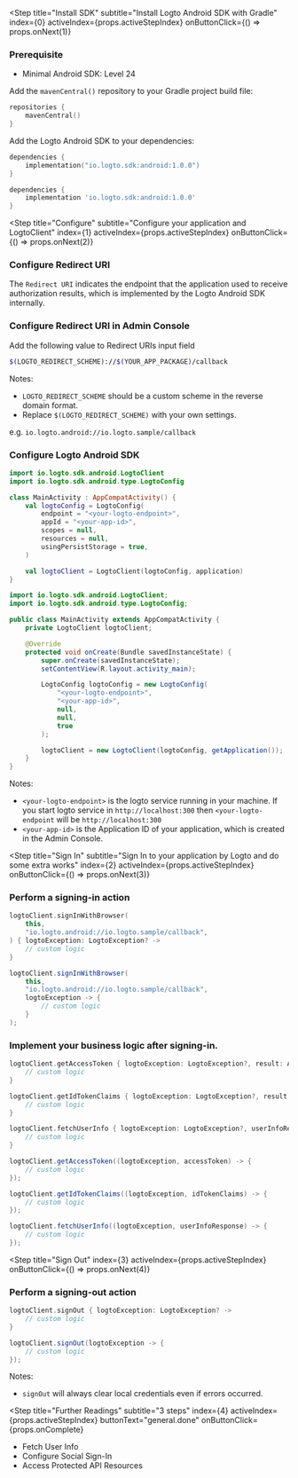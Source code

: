 
<Step
  title="Install SDK"
  subtitle="Install Logto Android SDK with Gradle"
  index={0}
  activeIndex={props.activeStepIndex}
  onButtonClick={() => props.onNext(1)}
>

### Prerequisite
* Minimal Android SDK: Level 24

Add the `mavenCentral()` repository to your Gradle project build file:
```kotlin
repositories {
    mavenCentral()
}
```

Add the Logto Android SDK to your dependencies:
<Tabs>

<TabItem value="kotlin" label="Kotlin">

```kotlin
dependencies {
    implementation("io.logto.sdk:android:1.0.0")
}
```

</TabItem>

<TabItem value="groovy" label="Groovy">

```groovy
dependencies {
    implementation 'io.logto.sdk:android:1.0.0'
}
```

</TabItem>

</Tabs>

</Step>

<Step
  title="Configure"
  subtitle="Configure your application and LogtoClient"
  index={1}
  activeIndex={props.activeStepIndex}
  onButtonClick={() => props.onNext(2)}
>

### Configure Redirect URI

The `Redirect URI` indicates the endpoint that the application used to receive authorization results, which is implemented by the Logto Android SDK internally.

### Configure Redirect URI in Admin Console

Add the following value to Redirect URIs input field

```bash
$(LOGTO_REDIRECT_SCHEME)://$(YOUR_APP_PACKAGE)/callback
```

Notes: 
- `LOGTO_REDIRECT_SCHEME` should be a custom scheme in the reverse domain format.
- Replace `$(LOGTO_REDIRECT_SCHEME)` with your own settings.

e.g. `io.logto.android://io.logto.sample/callback`

<MultiTextInputField name="redirectUris" title="Redirect URI" />

### Configure Logto Android SDK

<Tabs>

<TabItem value="kotlin" label="Kotlin">

```kotlin
import io.logto.sdk.android.LogtoClient
import io.logto.sdk.android.type.LogtoConfig

class MainActivity : AppCompatActivity() {
    val logtoConfig = LogtoConfig(
        endpoint = "<your-logto-endpoint>",
        appId = "<your-app-id>",
        scopes = null,
        resources = null,
        usingPersistStorage = true,
    )

    val logtoClient = LogtoClient(logtoConfig, application)
}
```

</TabItem>

<TabItem value="java" label="Java">

```java
import io.logto.sdk.android.LogtoClient;
import io.logto.sdk.android.type.LogtoConfig;

public class MainActivity extends AppCompatActivity {
    private LogtoClient logtoClient;

    @Override
    protected void onCreate(Bundle savedInstanceState) {
        super.onCreate(savedInstanceState);
        setContentView(R.layout.activity_main);

        LogtoConfig logtoConfig = new LogtoConfig(
            "<your-logto-endpoint>",
            "<your-app-id>",
            null,
            null,
            true
        );

        logtoClient = new LogtoClient(logtoConfig, getApplication());
    }
}
```

</TabItem>

</Tabs>

Notes: 

- `<your-logto-endpoint>` is the logto service running in your machine. If you start logto service in `http://localhost:300` then `<your-logto-endpoint` will be `http://localhost:300`
- `<your-app-id>` is the Application ID of your application, which is created in the Admin Console.

</Step>

<Step
  title="Sign In"
  subtitle="Sign In to your application by Logto and do some extra works"
  index={2}
  activeIndex={props.activeStepIndex}
  onButtonClick={() => props.onNext(3)}
>

### Perform a signing-in action

<Tabs>

<TabItem value="kotlin" label="Kotlin">

```kotlin
logtoClient.signInWithBrowser(
    this,
    "io.logto.android://io.logto.sample/callback",
) { logtoException: LogtoException? ->
    // custom logic
}
```

</TabItem>

<TabItem value="java" label="Java">

```java
logtoClient.signInWithBrowser(
    this,
    "io.logto.android://io.logto.sample/callback",
    logtoException -> {
        // custom logic
    }
);
```

</TabItem>

</Tabs>

### Implement your business logic after signing-in.

<Tabs>

<TabItem value="kotlin" label="Kotlin">

```kotlin
logtoClient.getAccessToken { logtoException: LogtoException?, result: AccessToken? ->
    // custom logic
}

logtoClient.getIdTokenClaims { logtoException: LogtoException?, result: IdTokenCliams? ->
    // custom logic
}

logtoClient.fetchUserInfo { logtoException: LogtoException?, userInfoResponse: UserInfoResponse? ->
    // custom logic
}
```

</TabItem>

<TabItem value="java" label="Java">

```java
logtoClient.getAccessToken((logtoException, accessToken) -> {
    // custom logic
});

logtoClient.getIdTokenClaims((logtoException, idTokenClaims) -> {
    // custom logic
});

logtoClient.fetchUserInfo((logtoException, userInfoResponse) -> {
    // custom logic
});
```

</TabItem>

</Tabs>

</Step>

<Step
  title="Sign Out"
  index={3}
  activeIndex={props.activeStepIndex}
  onButtonClick={() => props.onNext(4)}
>

### Perform a signing-out action

<Tabs>

<TabItem value="kotlin" label="Kotlin">

```kotlin
logtoClient.signOut { logtoException: LogtoException? ->
    // custom logic
}
```

</TabItem>

<TabItem value="java" label="Java">

```java
logtoClient.signOut(logtoException -> {
    // custom logic
});
```

</TabItem>

</Tabs>

Notes:

- `signOut` will always clear local credentials even if errors occurred.

</Step>

<Step
  title="Further Readings"
  subtitle="3 steps"
  index={4}
  activeIndex={props.activeStepIndex}
  buttonText="general.done"
  onButtonClick={props.onComplete}
>

- Fetch User Info
- Configure Social Sign-In
- Access Protected API Resources

</Step>
